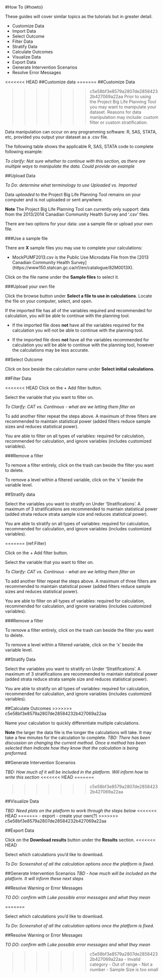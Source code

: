 #How To {#howto}

These guides will cover similar topics as the tutorials but in greater detail.

- Customize Data
- Import Data
- Select Outcome
- Filter Data
- Stratify Data
- Calculate Outcomes
- Visualize Data
- Export Data
- Generate Intervention Scenarios
- Resolve Error Messages


<<<<<<< HEAD
##Customize data
=======
##Customize Data

>>>>>>> c5e58bf3e8579a2807de28584232b427069a22aa
Prior to using the Project Big Life Planning Tool you may want to manipulate your dataset. Reasons for data manipulation may include: custom filter or custom stratification. 

Data manipulation can occur on any programming software: R, SAS, STATA, etc, provided you output your dataset as a .csv file. 

The following table shows the applicable R, SAS, STATA code to complete following example:

*To clarify: Not sure whether to continue with this section, as there are multiple ways to manipulate the data. Could provide an example*



##Upload Data 

*To Do: determine what terminology to use Uploaded vs. Imported*

Data *uploaded* to the Project Big Life Planning Tool remains on your computer and is not uploaded or sent anywhere. 

**Note** The Project Big Life Planning Tool can currently only support: data from the 2013/2014 Canadian Community Health Survey and '.csv' files.

There are two options for your data: use a sample file or upload your own file. 

###Use a sample file

There are **X** sample files you may use to complete your calculations:

- MockPUMF2013.csv is the Public Use Microdata File from the [2013 Canadian Community Health Survey] (https://www150.statcan.gc.ca/n1/en/catalogue/82M0013X). 

Click on the file name under the **Sample files** to select it. 

###Upload your own file

Click the browse button under **Select a file to use in calculations**. 
Locate the file on your computer, select, and open. 

If the imported file has all of the variables required and recommended for calculation, you will be able to continue with the planning tool. 

- If the imported file does **not** have all the variables required for the calculation you will not be able to continue with the planning tool.

- If the imported file does **not** have all the variables recommended for calculation you will be able to continue with the planning tool, however the calculations may be less accurate. 



##Select Outcome

Click on box beside the calculation name under **Select initial calculations**.


##Filter Data

<<<<<<< HEAD
Click on the + Add filter button.

Select the variable that you want to filter on. 

*To Clarify: CAT vs. Continous - what are we letting them filter on*

To add another filter repeat the steps above. A maximum of three filters are recommended to maintain statistical power (added filters reduce sample sizes and reduces statistical power). 

You are able to filter on all types of variables: required for calculation, recommended for calculation, and ignore variables (includes customized variables).

###Remove a filter

To remove a filter entirely, click on the trash can beside the filter you want to delete.

To remove a level within a filtered variable, click on the 'x' beside the variable level.

##Stratify data

Select the variables you want to stratify on Under 'Stratifications'. A maximum of 3 stratifications are recommended to maintain statistical power (added strata reduce strata sample size and reduces statistical power).

You are able to stratify on all types of variables: required for calculation, recommended for calculation, and ignore variables (includes customized variables).

=======
(ref:Filter)

Click on the + Add filter button.

Select the variable that you want to filter on. 

*To Clarify: CAT vs. Continous - what are we letting them filter on*

To add another filter repeat the steps above. A maximum of three filters are recommended to maintain statistical power (added filters reduce sample sizes and reduces statistical power). 

You are able to filter on all types of variables: required for calculation, recommended for calculation, and ignore variables (includes customized variables).

###Remove a filter

To remove a filter entirely, click on the trash can beside the filter you want to delete.

To remove a level within a filtered variable, click on the 'x' beside the variable level.



##Stratify Data

Select the variables you want to stratify on Under 'Stratifications'. A maximum of 3 stratifications are recommended to maintain statistical power (added strata reduce strata sample size and reduces statistical power).

You are able to stratify on all types of variables: required for calculation, recommended for calculation, and ignore variables (includes customized variables).


##Calculate Outcomes
>>>>>>> c5e58bf3e8579a2807de28584232b427069a22aa

Name your calculation to quickly differentiate multiple calculations.

**Note** the larger the data file is the longer the calculations will take. It may take a few minutes for the calculation to complete. *TBD: There has been discussion on changing the current method. Once a method has been selected then Indicate how they know that the calculation is being preformed.*



##Generate Intervention Scenarios

*TBD: How much of it will be included in the platform. Will inform how to write this section*
<<<<<<< HEAD
=======


>>>>>>> c5e58bf3e8579a2807de28584232b427069a22aa

##Visualize Data

*TBD: Need plots on the platform to work through the steps below*
<<<<<<< HEAD
=======
- export
- create your own(?)
>>>>>>> c5e58bf3e8579a2807de28584232b427069a22aa



##Export Data

Click on the **Download results** button under the **Results** section.
<<<<<<< HEAD

Select which calculations you'd like to download. 

*To Do: Screenshot of all the calculation options once the platform is fixed.*

##Generate Intervention Scenarios
*TBD - how much will be included on the platform. It will inform these next steps*

##Resolve Warning or Error Messages

*TO DO: confirm with Luke possible error messages and what they mean*

=======

Select which calculations you'd like to download. 

*To Do: Screenshot of all the calculation options once the platform is fixed.*


##Resolve Warning or Error Messages

*TO DO: confirm with Luke possible error messages and what they mean*

>>>>>>> c5e58bf3e8579a2807de28584232b427069a22aa
- Invalid category
- Out of range
- Not a number
- Sample Size is too small

